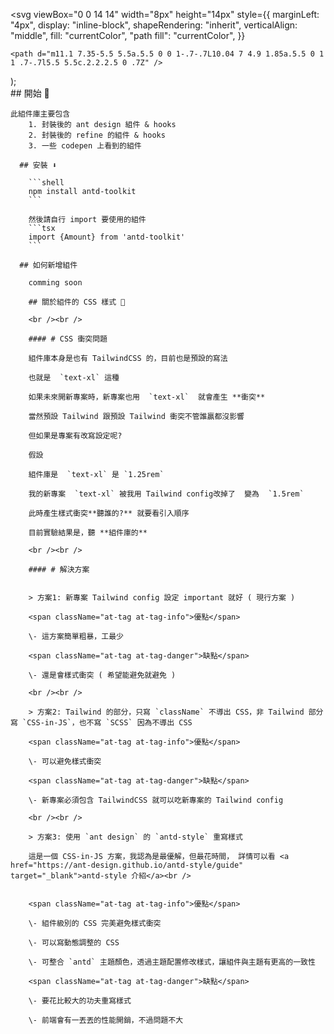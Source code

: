 
  <svg
    viewBox="0 0 14 14"
    width="8px"
    height="14px"
    style={{
      marginLeft: "4px",
      display: "inline-block",
      shapeRendering: "inherit",
      verticalAlign: "middle",
      fill: "currentColor",
      "path fill": "currentColor",
    }}
  >
    <path d="m11.1 7.35-5.5 5.5a.5.5 0 0 1-.7-.7L10.04 7 4.9 1.85a.5.5 0 1 1 .7-.7l5.5 5.5c.2.2.2.5 0 .7Z" />
  </svg>
);

<Meta title="開始 🤟" />

<div className="sb-container">
  <div className='sb-section-title'>
    ## 開始 🚀

    此組件庫主要包含
    	1. 封裝後的 ant design 組件 & hooks
    	2. 封裝後的 refine 的組件 & hooks
    	3. 一些 codepen 上看到的組件

      ## 安裝 ⬇️

    	```shell
    	npm install antd-toolkit
    	```

    	然後請自行 import 要使用的組件
    	```tsx
    	import {Amount} from 'antd-toolkit'
    	```

      ## 如何新增組件

    	comming soon

    	## 關於組件的 CSS 樣式 🤔

    	<br /><br />

    	#### # CSS 衝突問題

    	組件庫本身是也有 TailwindCSS 的，目前也是預設的寫法

    	也就是  `text-xl` 這種

    	如果未來開新專案時，新專案也用  `text-xl`  就會產生 **衝突**

    	當然預設 Tailwind 跟預設 Tailwind 衝突不管誰贏都沒影響

    	但如果是專案有改寫設定呢?

    	假設

    	組件庫是  `text-xl` 是 `1.25rem`

    	我的新專案  `text-xl` 被我用 Tailwind config改掉了  變為  `1.5rem`

    	此時產生樣式衝突**聽誰的?** 就要看引入順序

    	目前實驗結果是，聽 **組件庫的**

    	<br /><br />

    	#### # 解決方案


    	> 方案1: 新專案 Tailwind config 設定 important 就好 ( 現行方案 )

    	<span className="at-tag at-tag-info">優點</span>

    	\- 這方案簡單粗暴，工最少

    	<span className="at-tag at-tag-danger">缺點</span>

    	\- 還是會樣式衝突 ( 希望能避免就避免 )

    	<br /><br />

    	> 方案2: Tailwind 的部分，只寫 `className` 不導出 CSS，非 Tailwind 部分寫 `CSS-in-JS`，也不寫 `SCSS` 因為不導出 CSS

    	<span className="at-tag at-tag-info">優點</span>

    	\- 可以避免樣式衝突

    	<span className="at-tag at-tag-danger">缺點</span>

    	\- 新專案必須包含 TailwindCSS 就可以吃新專案的 Tailwind config

    	<br /><br />

    	> 方案3: 使用 `ant design` 的 `antd-style` 重寫樣式

    	這是一個 CSS-in-JS 方案，我認為是最優解，但最花時間， 詳情可以看 <a href="https://ant-design.github.io/antd-style/guide" target="_blank">antd-style 介紹</a><br />


    	<span className="at-tag at-tag-info">優點</span>

    	\- 組件級別的 CSS 完美避免樣式衝突

    	\- 可以寫動態調整的 CSS

    	\- 可整合 `antd` 主題顏色，透過主題配置修改樣式，讓組件與主題有更高的一致性

    	<span className="at-tag at-tag-danger">缺點</span>

    	\- 要花比較大的功夫重寫樣式

    	\- 前端會有一丟丟的性能開銷，不過問題不大

  </div>

</div>

<style>
  {`
  .sb-container {
    margin-bottom: 48px;
  }

  .sb-section {
    width: 100%;
    display: flex;
    flex-direction: row;
    gap: 20px;
  }

  img {
    object-fit: cover;
  }

  .sb-section-title {
    margin-bottom: 32px;
  }

  .sb-section a:not(h1 a, h2 a, h3 a) {
    font-size: 14px;
  }

  .sb-section-item, .sb-grid-item {
    flex: 1;
    display: flex;
    flex-direction: column;
  }

  .sb-section-item-heading {
    padding-top: 20px !important;
    padding-bottom: 5px !important;
    margin: 0 !important;
  }
  .sb-section-item-paragraph {
    margin: 0;
    padding-bottom: 10px;
  }

  .sb-chevron {
    margin-left: 5px;
  }

  .sb-features-grid {
    display: grid;
    grid-template-columns: repeat(2, 1fr);
    grid-gap: 32px 20px;
  }

  .sb-socials {
    display: grid;
    grid-template-columns: repeat(4, 1fr);
  }

  .sb-socials p {
    margin-bottom: 10px;
  }

  .sb-explore-image {
    max-height: 32px;
    align-self: flex-start;
  }

  .sb-addon {
    width: 100%;
    display: flex;
    align-items: center;
    position: relative;
    background-color: #EEF3F8;
    border-radius: 5px;
    border: 1px solid rgba(0, 0, 0, 0.05);
    background: #EEF3F8;
    height: 180px;
    margin-bottom: 48px;
    overflow: hidden;
  }

  .sb-addon-text {
    padding-left: 48px;
    max-width: 240px;
  }

  .sb-addon-text h4 {
    padding-top: 0px;
  }

  .sb-addon-img {
    position: absolute;
    left: 345px;
    top: 0;
    height: 100%;
    width: 200%;
    overflow: hidden;
  }

  .sb-addon-img img {
    width: 650px;
    transform: rotate(-15deg);
    margin-left: 40px;
    margin-top: -72px;
    box-shadow: 0 0 1px rgba(255, 255, 255, 0);
    backface-visibility: hidden;
  }

  @media screen and (max-width: 800px) {
    .sb-addon-img {
      left: 300px;
    }
  }

  @media screen and (max-width: 600px) {
    .sb-section {
      flex-direction: column;
    }

    .sb-features-grid {
      grid-template-columns: repeat(1, 1fr);
    }

    .sb-socials {
      grid-template-columns: repeat(2, 1fr);
    }

    .sb-addon {
      height: 280px;
      align-items: flex-start;
      padding-top: 32px;
      overflow: hidden;
    }

    .sb-addon-text {
      padding-left: 24px;
    }

    .sb-addon-img {
      right: 0;
      left: 0;
      top: 130px;
      bottom: 0;
      overflow: hidden;
      height: auto;
      width: 124%;
    }

    .sb-addon-img img {
      width: 1200px;
      transform: rotate(-12deg);
      margin-left: 0;
      margin-top: 48px;
      margin-bottom: -40px;
      margin-left: -24px;
    }
  }
  `}
</style>
